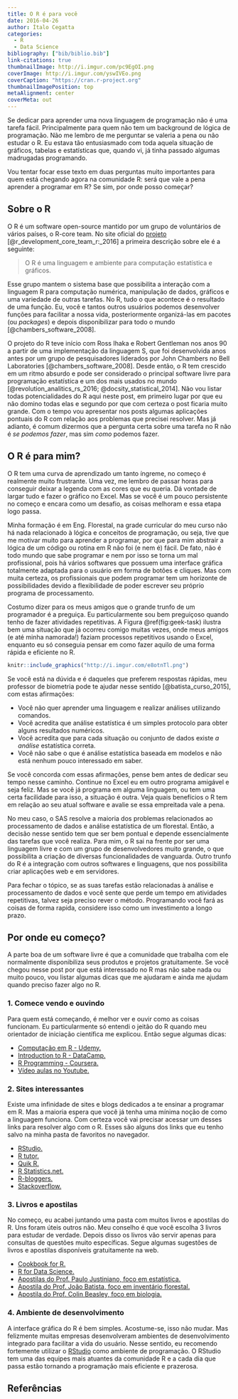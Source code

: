 ---
title: O R é para você
date: 2016-04-26
author: Ítalo Cegatta
categories:
  - R
  - Data Science
bibliography: ["bib/biblio.bib"]
link-citations: true
thumbnailImage: http://i.imgur.com/pc9EgOI.png
coverImage: http://i.imgur.com/yswIVEo.png
coverCaption: "https://cran.r-project.org"
thumbnailImagePosition: top
metaAlignment: center
coverMeta: out
---

Se dedicar para aprender uma nova linguagem de programação não é uma tarefa fácil. Principalmente para quem não tem um background de lógica de programação. Não me lembro de me perguntar se valeria a pena ou não estudar o R. Eu estava tão entusiasmado com toda aquela situação de gráficos, tabelas e estatísticas que, quando vi, já tinha passado algumas madrugadas programando.

<!-- more -->

Vou tentar focar esse texto em duas perguntas muito importantes para quem está chegando agora na comunidade R: será que vale a pena aprender a programar em R? Se sim, por
onde posso começar? 

## Sobre o R

O R é um software open-source mantido por um grupo de voluntários de vários países, o R-core team. No site oficial do [projeto](https://www.r-project.org/) [@r_development_core_team_r:_2016] a primeira descrição sobre ele é a seguinte:

> O R é uma linguagem e ambiente para computação estatística e gráficos.

Esse grupo mantem o sistema base que possibilita a interação com a linguagem R para computação numérica, manipulação de dados, gráficos e uma variedade de outras tarefas. No R, tudo o que acontece é o resultado de uma função. Eu, você e tantos outros usuários podemos desenvolver funções para facilitar a nossa vida, posteriormente organizá-las em pacotes (ou *packages*) e depois disponibilizar para todo o mundo [@chambers_software_2008].

O projeto do R teve início com Ross Ihaka e Robert Gentleman nos anos 90 a partir de uma implementação da linguagem S, que foi desenvolvida anos antes por um grupo de pesquisadores liderados por John Chambers no Bell Laboratories [@chambers_software_2008]. Desde então, o R tem crescido em um ritmo absurdo e pode ser considerado o principal software livre para programação estatística e um dos mais usados no mundo [@revolution_analitics_rs_2016; @docsity_statistical_2014]. Não vou listar todas potencialidades do R aqui neste post, em primeiro lugar por que eu não domino todas elas e segundo por que com certeza o post ficaria muito grande. Com o tempo vou apresentar nos posts algumas aplicações pontuais do R com relação aos problemas que precisei resolver. Mas já adianto, é comum dizermos que a pergunta certa sobre uma tarefa no R não é *se podemos fazer*, mas sim *como* podemos fazer.

## O R é para mim?

O R tem uma curva de aprendizado um tanto íngreme, no começo é realmente muito frustrante. Uma vez, me lembro de passar horas para conseguir deixar a legenda com as cores que eu queria. Dá vontade de largar tudo e fazer o gráfico no Excel. Mas se você é um pouco persistente no começo e encara como um desafio, as coisas melhoram e essa etapa logo passa.

Minha formação é em Eng. Florestal, na grade curricular do meu curso não há nada relacionado à lógica e conceitos de programação, ou seja, tive que me motivar muito para aprender a programar, por que para mim abstrair a lógica de um código ou rotina em R não foi (e nem é) fácil. De fato, não é todo mundo que sabe programar e nem por isso se torna um mal profissional, pois há vários softwares que possuem uma interface gráfica totalmente adaptada para o usuário em forma de botões e cliques. Mas com muita certeza, os profissionais que podem programar tem um horizonte de possibilidades devido a flexibilidade de poder escrever seu próprio programa de processamento.


Costumo dizer para os meus amigos que o grande trunfo de um programador é a preguiça. Eu particularmente sou bem preguiçoso quando tenho de fazer atividades repetitivas. A Figura \@ref(fig:geek-task) ilustra bem uma situação que já ocorreu comigo muitas vezes, onde meus amigos (e até minha namorada!) faziam processos repetitivos usando o Excel, enquanto eu só conseguia pensar em como fazer aquilo de uma forma rápida e eficiente no R.

```{r geek-task, echo=FALSE, fig.cap="Programadores versus não-programadores quando fazem tarefas repetitivas [@iwaya_geeks_2012]."}
knitr::include_graphics("http://i.imgur.com/e8otnTl.png")
```

Se você está na dúvida e é daqueles que preferem respostas rápidas, meu professor de biometria pode te ajudar nesse sentido [@batista_curso_2015], com estas afirmações:

* Você não quer aprender uma linguagem e realizar análises utilizando comandos.
* Você acredita que análise estatística é um simples protocolo para obter alguns resultados numéricos.
* Você acredita que para cada situação ou conjunto de dados existe *a análise* estatística correta.
* Você não sabe o que é análise estatística baseada em modelos e não está nenhum pouco interessado em saber.

Se você concorda com essas afirmações, pense bem antes de dedicar seu tempo nesse caminho. Continue no Excel eu em outro programa amigável e seja feliz. Mas se você já programa em alguma linguagem, ou tem uma certa facilidade para isso, a situação é outra. Veja quais benefícios o R tem em relação ao seu atual software e avalie se essa empreitada vale a pena.

No meu caso, o SAS resolve a maioria dos problemas relacionados ao processamento de dados e análise estatística de um florestal. Então, a decisão nesse sentido tem que ser bem pontual e depende essencialmente das tarefas que você realiza. Para mim, o R sai na frente por ser uma linguagem livre e com um grupo de desenvolvedores muito grande, o que possibilita a criação de diversas funcionalidades de vanguarda. Outro trunfo do R é a integração com outros softwares e linguagens, que nos possibilita criar aplicações web e em servidores.

Para fechar o tópico, se as suas tarefas estão relacionadas à análise e processamento de dados e você sente que perde um tempo em atividades repetitivas, talvez seja preciso rever o método. Programando você fará as coisas de forma rapida, considere isso como um investimento a longo prazo.

## Por onde eu começo?

A parte boa de um software livre é que a comunidade que trabalha com ele normalmente disponibiliza seus produtos e projetos gratuitamente. Se você chegou nesse post por que está interessado no R mas não sabe nada ou muito pouco, vou listar algumas dicas que me ajudaram e ainda me ajudam quando preciso fazer algo no R.

### 1. Comece vendo e ouvindo

Para quem está começando, é melhor ver e ouvir como as coisas funcionam. Eu particularmente só entendi o jeitão do R quando meu orientador de iniciação científica me explicou. Então segue algumas dicas:

* [Computação em R - Udemy.](https://www.udemy.com/computacao_r/)
* [Introduction to R - DataCamp.](https://www.datacamp.com/courses/free-introduction-to-r)
* [R Programming - Coursera.](https://pt.coursera.org/learn/r-programming/)
* [Vídeo aulas no Youtube.](https://www.youtube.com/watch?v=cX532N_XLIs&amp;list=PLqzoL9-eJTNBDdKgJgJzaQcY6OXmsXAHU)

### 2. Sites interessantes

Existe uma infinidade de sites e blogs dedicados a te ensinar a programar em R. Mas a maioria espera que você já tenha uma mínima noção de como a linguagem funciona. Com certeza você vai precisar acessar um desses links para resolver algo com o R. Esses são alguns dos links que eu tenho salvo na minha pasta de favoritos no navegador.

* [RStudio.](https://www.rstudio.com/online-learning/)
* [R tutor.](http://www.r-tutor.com/" target="_blank)
* [Quik R.](http://www.statmethods.net/)
* [R Statistics.net.](http://rstatistics.net/)
* [R-bloggers.](http://www.r-bloggers.com/)
* [Stackoverflow.](http://stackoverflow.com/tags/r)

### 3. Livros e apostilas

No começo, eu acabei juntando uma pasta com muitos livros e apostilas do R. Uns foram úteis outros não. Meu conselho é que você escolha 3 livros para estudar de verdade. Depois disso os livros vão servir apenas para consultas de questões muito específicas. Segue algumas sugestões de livros e apostilas disponíveis gratuitamente na web.

* [Cookbook for R.](http://www.cookbook-r.com/)
* [R for Data Science.](http://r4ds.had.co.nz/)
* [Apostilas do Prof. Paulo Justiniano, foco em estatística.](http://www.leg.ufpr.br/~paulojus/)
* [Apostila do Prof. João Batista, foco em inventário florestal.](http://cmq.esalq.usp.br/wiki/doku.php?id=publico:tutoriais:start)
* [Apostila do Prof. Colin Beasley, foco em biologia.](https://cran.r-project.org/doc/contrib/Beasley-BioestatisticaUsandoR.pd)

### 4. Ambiente de desenvolvimento

A interface gráfica do R é bem simples. Acostume-se, isso não mudar. Mas felizmente muitas empresas desenvolveram ambientes de desenvolvimento integrado para facilitar a vida do usuário. Nesse sentido, eu recomendo fortemente utilizar o [RStudio](https://www.rstudio.com/) como ambiente de programação. O RStudio tem uma das equipes mais atuantes da comunidade R e a cada dia que passa estão tornando a programação mais eficiente e prazerosa. 

## Referências
